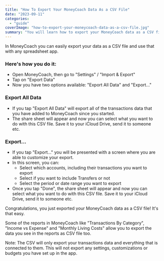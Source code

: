 ```yaml
---
title: "How To Export Your MoneyCoach Data As a CSV File"
date: "2023-09-11"
categories: 
  - "guide"
coverImage: "how-to-export-your-moneycoach-data-as-a-csv-file.jpg"
summary: "You will learn how to export your MoneyCoach data as a CSV file."
---
```


In MoneyCoach you can easily export your data as a CSV file and use that with any spreadsheet app.

### Here's how you do it:

- Open MoneyCoach, then go to "Settings" / "Import & Export"
- Tap on "Export Data" 
- Now you have two options available: "Export All Data" and "Export..."

### Export All Data
- If you tap "Export All Data" will export all of the transactions data that you have added to MoneyCoach since you started. 
- The share sheet will appear and now you can select what you want to do with this CSV file. Save it to your iCloud Drive, send it to someone etc.

### Export... 
- If you tap "Export..." you will be presented with a screen where you are able to customize your export.
- In this screen, you can:
  - Select which accounts, including their transactions you want to export
  - Select if you want to include Transfers or not
  - Select the period or date range you want to export
- Once you tap "Done", the share sheet will appear and now you can select what you want to do with this CSV file. Save it to your iCloud Drive, send it to someone etc.

Congratulations, you just exported your MoneyCoach data as a CSV file! It's that easy.

Some of the reports in MoneyCoach like "Transactions By Category", "Income vs Expense" and "Monthly Living Costs" allow you to export the data you see in the reports as CSV file too.

Note: The CSV will only export your transactions data and everything that is connected to them. This will not export any settings, customizations or budgets you have set up in the app.
